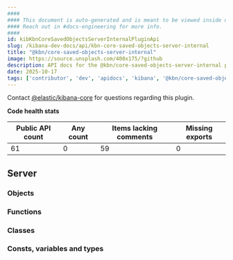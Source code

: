 ```yaml
---
####
#### This document is auto-generated and is meant to be viewed inside our experimental, new docs system.
#### Reach out in #docs-engineering for more info.
####
id: kibKbnCoreSavedObjectsServerInternalPluginApi
slug: /kibana-dev-docs/api/kbn-core-saved-objects-server-internal
title: "@kbn/core-saved-objects-server-internal"
image: https://source.unsplash.com/400x175/?github
description: API docs for the @kbn/core-saved-objects-server-internal plugin
date: 2025-10-17
tags: ['contributor', 'dev', 'apidocs', 'kibana', '@kbn/core-saved-objects-server-internal']
---
```




Contact [@elastic/kibana-core](https://github.com/orgs/elastic/teams/kibana-core) for questions regarding this plugin.

**Code health stats**

| Public API count  | Any count | Items lacking comments | Missing exports |
|-------------------|-----------|------------------------|-----------------|
| 61 | 0 | 59 | 0 |

## Server

### Objects
<DocDefinitionList data={kbnCoreSavedObjectsServerInternalObj.server.objects}/>

### Functions
<DocDefinitionList data={kbnCoreSavedObjectsServerInternalObj.server.functions}/>

### Classes
<DocDefinitionList data={kbnCoreSavedObjectsServerInternalObj.server.classes}/>

### Consts, variables and types
<DocDefinitionList data={kbnCoreSavedObjectsServerInternalObj.server.misc}/>

